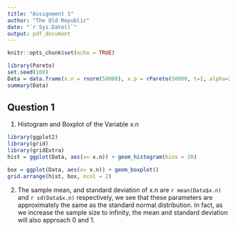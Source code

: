 ```yaml
---
title: "Assignment 1"
author: "The Old Republic"
date: "`r Sys.Date()`"
output: pdf_document
---
```


```r
knitr::opts_chunk$set(echo = TRUE)
```
```r
library(Pareto)
set.seed(100)
Data = data.frame(x.n = rnorm(50000), x.p = rPareto(50000, t=1, alpha=2))
summary(Data)
```
## Question 1
1. Histogram and Boxplot of the Variable x.n
```r
library(ggplot2)
library(grid)
library(gridExtra)
hist = ggplot(Data, aes(x= x.n)) + geom_histogram(bins = 20)

box = ggplot(Data, aes(x= x.n)) + geom_boxplot()
grid.arrange(hist, box, ncol = 2)
```
2. The sample mean, and standard deviation of x.n are `r mean(Data$x.n)` and `r sd(Data$x.n)` respectively, we see that these parameters are approximately the same as the standard normal distribution. In fact, as we increase the sample size to infinity, the mean and standard deviation will also approach 0 and 1. 
